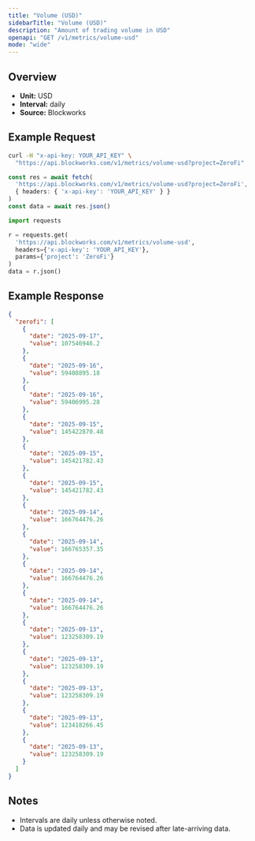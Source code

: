 ```yaml
---
title: "Volume (USD)"
sidebarTitle: "Volume (USD)"
description: "Amount of trading volume in USD"
openapi: "GET /v1/metrics/volume-usd"
mode: "wide"
---
```


## Overview

- **Unit:** USD
- **Interval:** daily
- **Source:** Blockworks

## Example Request

<CodeGroup>

```bash cURL
curl -H "x-api-key: YOUR_API_KEY" \
  "https://api.blockworks.com/v1/metrics/volume-usd?project=ZeroFi"
```

```typescript TypeScript
const res = await fetch(
  'https://api.blockworks.com/v1/metrics/volume-usd?project=ZeroFi',
  { headers: { 'x-api-key': 'YOUR_API_KEY' } }
)
const data = await res.json()
```

```python Python
import requests

r = requests.get(
  'https://api.blockworks.com/v1/metrics/volume-usd',
  headers={'x-api-key': 'YOUR_API_KEY'},
  params={'project': 'ZeroFi'}
)
data = r.json()
```

</CodeGroup>

## Example Response

```json
{
  "zerofi": [
    {
      "date": "2025-09-17",
      "value": 107546946.2
    },
    {
      "date": "2025-09-16",
      "value": 59408895.18
    },
    {
      "date": "2025-09-16",
      "value": 59406995.28
    },
    {
      "date": "2025-09-15",
      "value": 145422870.48
    },
    {
      "date": "2025-09-15",
      "value": 145421782.43
    },
    {
      "date": "2025-09-15",
      "value": 145421782.43
    },
    {
      "date": "2025-09-14",
      "value": 166764476.26
    },
    {
      "date": "2025-09-14",
      "value": 166765357.35
    },
    {
      "date": "2025-09-14",
      "value": 166764476.26
    },
    {
      "date": "2025-09-14",
      "value": 166764476.26
    },
    {
      "date": "2025-09-13",
      "value": 123258309.19
    },
    {
      "date": "2025-09-13",
      "value": 123258309.19
    },
    {
      "date": "2025-09-13",
      "value": 123258309.19
    },
    {
      "date": "2025-09-13",
      "value": 123418266.45
    },
    {
      "date": "2025-09-13",
      "value": 123258309.19
    }
  ]
}
```

## Notes
- Intervals are daily unless otherwise noted.
- Data is updated daily and may be revised after late-arriving data.